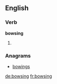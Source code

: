 
==English==

===Verb===
'''bowsing'''

# {{present participle of|[[bowse]]}}

===Anagrams===
* [[bowings#English|bowings]]

[[de:bowsing]]
[[fr:bowsing]]